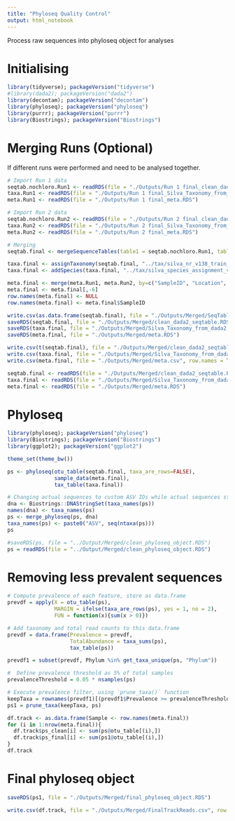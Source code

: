 ```yaml
---
title: "Phyloseq Quality Control"
output: html_notebook
---
```


Process raw sequences into phyloseq object for analyses

# Initialising
```r
library(tidyverse); packageVersion("tidyverse")
#library(dada2); packageVersion("dada2")
library(decontam); packageVersion("decontam")
library(phyloseq); packageVersion("phyloseq")
library(purrr); packageVersion("purrr")
library(Biostrings); packageVersion("Biostrings")
```

# Merging Runs (Optional)

If different runs were performed and need to be analysed together.

```r
# Import Run 1 data
seqtab.nochloro.Run1 <- readRDS(file = "./Outputs/Run 1 final_clean_dada2_seqtable.RDS")
taxa.Run1 <- readRDS(file = "./Outputs/Run 1 final_Silva_Taxonomy_from_dada2.RDS")
meta.Run1 <- readRDS(file = "./Outputs/Run 1 final_meta.RDS")

# Import Run 2 data
seqtab.nochloro.Run2 <- readRDS(file = "./Outputs/Run 2 final_clean_dada2_seqtable.RDS")
taxa.Run2 <- readRDS(file = "./Outputs/Run 2 final_Silva_Taxonomy_from_dada2.RDS")
meta.Run2 <- readRDS(file = "./Outputs/Run 2 final_meta.RDS")

# Merging
seqtab.final <- mergeSequenceTables(table1 = seqtab.nochloro.Run1, table2 = seqtab.nochloro.Run2, repeats = "error", orderBy = NULL, tryRC = TRUE)

taxa.final <- assignTaxonomy(seqtab.final, "../tax/silva_nr_v138_train_set.fa.gz", multithread=FALSE)
taxa.final <- addSpecies(taxa.final, "../tax/silva_species_assignment_v138.fa.gz")

meta.final <- merge(meta.Run1, meta.Run2, by=c("SampleID", "Location", "Species", "Structure.DNA.Extracted.from", "GPS.Coordinates", "controls"), all=TRUE)
meta.final <- meta.final[,-6]
row.names(meta.final) <- NULL
row.names(meta.final) <- meta.final$SampleID

write.csv(as.data.frame(seqtab.final), file = "./Outputs/Merged/SeqTable_no-chimera_no-contams_no-mitochon_no-chloro.csv", row.names = TRUE, quote = FALSE)
saveRDS(seqtab.final, file = "./Outputs/Merged/clean_dada2_seqtable.RDS")
saveRDS(taxa.final, file = "./Outputs/Merged/Silva_Taxonomy_from_dada2.RDS")
saveRDS(meta.final, file = "./Outputs/Merged/meta.RDS")

write.csv(t(seqtab.final), file = "./Outputs/Merged/clean_dada2_seqtable.csv", row.names = TRUE)
write.csv(taxa.final, file = "./Outputs/Merged/Silva_Taxonomy_from_dada2.csv", row.names = TRUE)
write.csv(meta.final, file = "./Outputs/Merged/meta.csv", row.names = TRUE)

seqtab.final <- readRDS(file = "./Outputs/Merged/clean_dada2_seqtable.RDS")
taxa.final <- readRDS(file = "./Outputs/Merged/Silva_Taxonomy_from_dada2.RDS")
meta.final <- readRDS(file = "./Outputs/Merged/meta.RDS")
```

# Phyloseq

```r
library(phyloseq); packageVersion("phyloseq")
library(Biostrings); packageVersion("Biostrings")
library(ggplot2); packageVersion("ggplot2")

theme_set(theme_bw())

ps <- phyloseq(otu_table(seqtab.final, taxa_are_rows=FALSE), 
               sample_data(meta.final), 
               tax_table(taxa.final))

# Changing actual sequences to custom ASV IDs while actual sequences stored in refseq()
dna <- Biostrings::DNAStringSet(taxa_names(ps))
names(dna) <- taxa_names(ps)
ps <- merge_phyloseq(ps, dna)
taxa_names(ps) <- paste0("ASV", seq(ntaxa(ps)))
ps

#saveRDS(ps, file = "../Output/Merged/clean_phyloseq_object.RDS")
ps = readRDS(file = "../Output/Merged/clean_phyloseq_object.RDS")
```

# Removing less prevalent sequences

```r
# Compute prevalence of each feature, store as data.frame
prevdf = apply(X = otu_table(ps),
               MARGIN = ifelse(taxa_are_rows(ps), yes = 1, no = 2),
               FUN = function(x){sum(x > 0)})

# Add taxonomy and total read counts to this data.frame
prevdf = data.frame(Prevalence = prevdf,
                    TotalAbundance = taxa_sums(ps),
                    tax_table(ps))

prevdf1 = subset(prevdf, Phylum %in% get_taxa_unique(ps, "Phylum"))

#  Define prevalence threshold as 5% of total samples
prevalenceThreshold = 0.05 * nsamples(ps)

# Execute prevalence filter, using `prune_taxa()` function
keepTaxa = rownames(prevdf1)[(prevdf1$Prevalence >= prevalenceThreshold)]
ps1 = prune_taxa(keepTaxa, ps)

df.track <- as.data.frame(Sample <- row.names(meta.final))
for (i in 1:nrow(meta.final)){
  df.track$ps_clean[i] <- sum(ps@otu_table[(i),])
  df.track$ps_final[i] <- sum(ps1@otu_table[(i),])
}
df.track
```

# Final phyloseq object

```r
saveRDS(ps1, file = "./Outputs/Merged/final_phyloseq_object.RDS")

write.csv(df.track, file = "./Outputs/Merged/FinalTrackReads.csv", row.names = TRUE)
```
